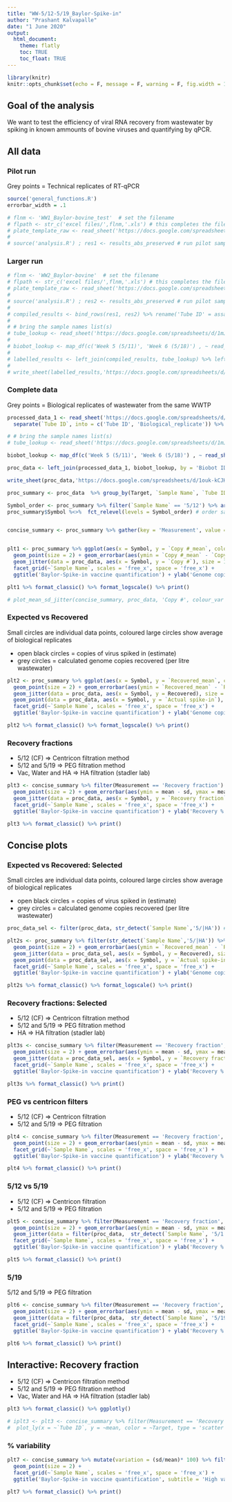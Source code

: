 ```yaml
---
title: "WW-5/12-5/19_Baylor-Spike-in"
author: "Prashant Kalvapalle"
date: "1 June 2020"
output: 
  html_document:
    theme: flatly
    toc: TRUE
    toc_float: TRUE
---
```


```r
library(knitr)
knitr::opts_chunk$set(echo = F, message = F, warning = F, fig.width = 12, fig.height = 4)
```

## Goal of the analysis

We want to test the efficiency of viral RNA recovery from wastewater by spiking in known ammounts of bovine viruses and quantifying by qPCR. 

## All data

### Pilot run

 Grey points = Technical replicates of RT-qPCR
```r
source('general_functions.R')
errorbar_width = .1

# flnm <- 'WW1_Baylor-bovine_test'  # set the filename
# flpath <- str_c('excel files/',flnm,'.xls') # this completes the file path
# plate_template_raw <- read_sheet('https://docs.google.com/spreadsheets/d/19oRiRcRVS23W3HqRKjhMutJKC2lFOpNK8aNUkC-No-s/edit#gid=478762118', sheet = 'Plate layouts', range = 'B36:N44')
# 
# source('analysis.R') ; res1 <- results_abs_preserved # run pilot samples and capture formatted results
```

### Larger run

```r

# flnm <- 'WW2_Baylor-bovine'  # set the filename
# flpath <- str_c('excel files/',flnm,'.xls') # this completes the file path
# plate_template_raw <- read_sheet('https://docs.google.com/spreadsheets/d/19oRiRcRVS23W3HqRKjhMutJKC2lFOpNK8aNUkC-No-s/edit#gid=478762118', sheet = 'Plate layouts', range = 'B47:N55')
# 
# source('analysis.R') ; res2 <- results_abs_preserved # run pilot samples and capture formatted results
# 
# compiled_results <- bind_rows(res1, res2) %>% rename('Tube ID' = assay_variable, Cq = CT) %>% separate(`Tube ID`, c('unique_tube', 'biological_replicate'), remove = F) %>% mutate(unique_tube = as.numeric(unique_tube)) %>% arrange(`Sample Name`, unique_tube, biological_replicate) %>% select(`Sample Name`, Target, `Tube ID`, Cq, `Copy #`, everything()) # combine the data from WW1 and WW2; order by sample name and tube ID
# 
# # bring the sample names list(s)
# tube_lookup <- read_sheet('https://docs.google.com/spreadsheets/d/1mJcCt1wMiOuBic6sRlBZJf8KSNu2y-B5PjzCUu7jPM8/edit#gid=1935582781', sheet = 'RNA extracts', range = 'A1:D83') %>% rename('Tube ID' = `Label on tube`, 'Biobot_ID' = 2, 'Sample Name' = 4) %>% mutate(Metadata = as.character(Metadata), `Tube ID` = as.character(`Tube ID`)) %>% fill(`Sample Name`)
# 
# biobot_lookup <- map_df(c('Week 5 (5/11)', 'Week 6 (5/18)') , ~ read_sheet('https://docs.google.com/spreadsheets/d/1ghb_GjTS4yMFbzb65NskAlm-2Gb5M4SNYi4FHE4YVyI/edit#gid=233791008', sheet = .x, range = 'D:F')) %>% rename('Biobot_ID' = `BioBot ID#`) %>% mutate(Biobot_ID = str_remove(Biobot_ID,'\\.'))
# 
# labelled_results <- left_join(compiled_results, tube_lookup) %>% left_join(biobot_lookup)
# 
# write_sheet(labelled_results,'https://docs.google.com/spreadsheets/d/1ouk-kCJHERRhOMNP07lXfiC3aGB4wtWXpnYf5-b2CI4/edit#gid=0', sheet = 'Baylor 5/12; 5/19') # save results to a google sheet
```

### Complete data

 Grey points = Biological replicates of wastewater from the same WWTP 
 
```r
processed_data_1 <- read_sheet('https://docs.google.com/spreadsheets/d/19oRiRcRVS23W3HqRKjhMutJKC2lFOpNK8aNUkC-No-s/edit#gid=1386677460', sheet = 'RT-qPCR results', range = 'C2:R119') %>% 
  separate(`Tube ID`, into = c('Tube ID', 'Biological_replicate')) %>% mutate(`Sample Name` = str_replace(`Sample Name`, 'WW', 'HA')) %>% arrange(Target, `Sample Name`) # merge biological replicates

# # bring the sample names list(s)
# tube_lookup <- read_sheet('https://docs.google.com/spreadsheets/d/1mJcCt1wMiOuBic6sRlBZJf8KSNu2y-B5PjzCUu7jPM8/edit#gid=1935582781', sheet = 'RNA extracts', range = 'A1:D83') %>% rename('Tube ID' = `Label on tube`, 'Biobot_ID' = 2, 'Sample Name' = 4) %>% mutate(Metadata = as.character(Metadata), `Tube ID` = as.character(`Tube ID`)) %>% fill(`Sample Name`)

biobot_lookup <- map_df(c('Week 5 (5/11)', 'Week 6 (5/18)') , ~ read_sheet('https://docs.google.com/spreadsheets/d/1ghb_GjTS4yMFbzb65NskAlm-2Gb5M4SNYi4FHE4YVyI/edit#gid=233791008', sheet = .x, range = 'D:F')) %>% rename('Biobot ID' = `BioBot ID#`, 'Symbol' = SYMBOL) %>% mutate('Biobot ID' = str_remove(`Biobot ID`,'\\.'), Symbol = as.character(Symbol))

proc_data <- left_join(processed_data_1, biobot_lookup, by = 'Biobot ID') %>% mutate(Symbol = if_else(str_detect(Symbol, '^X'), `Tube ID`, Symbol))

write_sheet(proc_data,'https://docs.google.com/spreadsheets/d/1ouk-kCJHERRhOMNP07lXfiC3aGB4wtWXpnYf5-b2CI4/edit#gid=0', sheet = '(Recoveries) Baylor 5/12; 5/19') # save results to a google sheet
```

```r

proc_summary <- proc_data  %>% group_by(Target, `Sample Name`, `Tube ID`, Symbol) %>% summarise_at(vars(2:6), funs(mean(.,na.rm = T), sd)) # Summarize mean and SD for biological replicates

Symbol_order <- proc_summary %>% filter(`Sample Name` == '5/12') %>% arrange(`Copy #_mean`) %>% pull(Symbol) # order samples by 5/12 ascending order
proc_summary$Symbol %<>%  fct_relevel(levels = Symbol_order) # order samples by 5/12 ascending order


concise_summary <- proc_summary %>% gather(key = 'Measurement', value = 'Reading', -Target, -`Sample Name`, -`Tube ID`, -Symbol) %>% separate(Measurement, into = c('Measurement','val'),"_") %>% spread(val,Reading) # Seperate mean and variance and group by variable of measurement


plt1 <- proc_summary %>% ggplot(aes(x = Symbol, y = `Copy #_mean`, colour = Target)) +
  geom_point(size = 2) + geom_errorbar(aes(ymin = `Copy #_mean` - `Copy #_sd`, ymax = `Copy #_mean` + `Copy #_sd`, width = .1)) +
  geom_jitter(data = proc_data, aes(x = Symbol, y = `Copy #`), size = 1, colour = 'black', alpha = .2, width = .2 ) + 
  facet_grid(~`Sample Name`, scales = 'free_x', space = 'free_x') +
  ggtitle('Baylor-Spike-in vaccine quantification') + ylab('Genome copies/ul RNA')

plt1 %>% format_classic() %>% format_logscale() %>% print()

# plot_mean_sd_jitter(concise_summary, proc_data, 'Copy #', colour_var = 'Target') -> ptst
```


### Expected vs Recovered

Small circles are individual data points, coloured large circles show average of biological replicates

* open black circles = copies of virus spiked in (estimate)
* grey circles = calculated genome copies recovered (per litre wastewater) 

```r
plt2 <- proc_summary %>% ggplot(aes(x = Symbol, y = `Recovered_mean`, colour = Target)) +
  geom_point(size = 2) + geom_errorbar(aes(ymin = `Recovered_mean` - `Recovered_sd`, ymax = `Recovered_mean` + `Recovered_sd`, width = errorbar_width)) +
  geom_jitter(data = proc_data, aes(x = Symbol, y = Recovered), size = 1, colour = 'black', alpha = .2, width = .2 ) + 
  geom_point(data = proc_data, aes(x = Symbol, y = `Actual spike-in`), size = 1, shape = 21, colour = 'black') +
  facet_grid(~`Sample Name`, scales = 'free_x', space = 'free_x') +
  ggtitle('Baylor-Spike-in vaccine quantification') + ylab('Genome copies/l WW')

plt2 %>% format_classic() %>% format_logscale() %>% print()

```

### Recovery fractions

* 5/12 (CF) => Centricon filtration method
* 5/12 and 5/19 => PEG filtration method
* Vac, Water and HA => HA filtration (stadler lab)

```r

plt3 <- concise_summary %>% filter(Measurement == 'Recovery fraction') %>% ggplot(aes(x = Symbol, y = mean, colour = Target)) +
  geom_point(size = 2) + geom_errorbar(aes(ymin = mean - sd, ymax = mean + sd, width = errorbar_width)) +
  geom_jitter(data = proc_data, aes(x = Symbol, y = `Recovery fraction`), size = 1, colour = 'black', alpha = .2, width = .2 ) +
  facet_grid(~`Sample Name`, scales = 'free_x', space = 'free_x') +
  ggtitle('Baylor-Spike-in vaccine quantification') + ylab('Recovery %')

plt3 %>% format_classic() %>% print()

```

## Concise plots

### Expected vs Recovered: Selected

Small circles are individual data points, coloured large circles show average of biological replicates

* open black circles = copies of virus spiked in (estimate)
* grey circles = calculated genome copies recovered (per litre wastewater) 

```r
proc_data_sel <- filter(proc_data, str_detect(`Sample Name`,'5/|HA')) # filter the data to be plotted

plt2s <- proc_summary %>% filter(str_detect(`Sample Name`,'5/|HA')) %>% ggplot(aes(x = Symbol, y = `Recovered_mean`, colour = Target)) +
  geom_point(size = 2) + geom_errorbar(aes(ymin = `Recovered_mean` - `Recovered_sd`, ymax = `Recovered_mean` + `Recovered_sd`, width = errorbar_width)) +
  geom_jitter(data = proc_data_sel, aes(x = Symbol, y = Recovered), size = 1, colour = 'black', alpha = .2, width = .2 ) + 
  geom_point(data = proc_data_sel, aes(x = Symbol, y = `Actual spike-in`), size = 1, shape = 21, colour = 'black') +
  facet_grid(~`Sample Name`, scales = 'free_x', space = 'free_x') +
  ggtitle('Baylor-Spike-in vaccine quantification') + ylab('Genome copies/l WW')

plt2s %>% format_classic() %>% format_logscale() %>% print()
```

### Recovery fractions: Selected

* 5/12 (CF) => Centricon filtration method
* 5/12 and 5/19 => PEG filtration method
* HA => HA filtration (stadler lab)

```r

plt3s <- concise_summary %>% filter(Measurement == 'Recovery fraction', str_detect(`Sample Name`,'5/|HA')) %>% ggplot(aes(x = Symbol, y = mean, colour = Target)) +
  geom_point(size = 2) + geom_errorbar(aes(ymin = mean - sd, ymax = mean + sd, width = errorbar_width)) +
  geom_jitter(data = proc_data_sel, aes(x = Symbol, y = `Recovery fraction`), size = 1, colour = 'black', alpha = .2, width = .2 ) +
  facet_grid(~`Sample Name`, scales = 'free_x', space = 'free_x') +
  ggtitle('Baylor-Spike-in vaccine quantification') + ylab('Recovery %')

plt3s %>% format_classic() %>% print()

```

### PEG vs centricon filters

* 5/12 (CF) => Centricon filtration 
* 5/12 and 5/19 => PEG filtration

```r

plt4 <- concise_summary %>% filter(Measurement == 'Recovery fraction', str_detect(`Sample Name`, '5/12')) %>% ggplot(aes(x = Symbol, y = mean, colour = Target)) +
  geom_point(size = 2) + geom_errorbar(aes(ymin = mean - sd, ymax = mean + sd, width = errorbar_width)) +
  facet_grid(~`Sample Name`, scales = 'free_x', space = 'free_x') +
  ggtitle('Baylor-Spike-in vaccine quantification') + ylab('Recovery %')

plt4 %>% format_classic() %>% print()
```


### 5/12 vs 5/19

* 5/12 (CF) => Centricon filtration 
* 5/12 and 5/19 => PEG filtration

```r

plt5 <- concise_summary %>% filter(Measurement == 'Recovery fraction', str_detect(`Sample Name`, '5/1.$')) %>% ggplot(aes(x = Symbol, y = mean, colour = Target)) +
  geom_point(size = 2) + geom_errorbar(aes(ymin = mean - sd, ymax = mean + sd, width = errorbar_width)) +
  geom_jitter(data = filter(proc_data,  str_detect(`Sample Name`, '5/1.$')), aes(x = Symbol, y = `Recovery fraction`), size = 1, colour = 'black', alpha = .2, width = .2 ) +
  facet_grid(~`Sample Name`, scales = 'free_x', space = 'free_x') +
  ggtitle('Baylor-Spike-in vaccine quantification') + ylab('Recovery %')

plt5 %>% format_classic() %>% print()
```

### 5/19

5/12 and 5/19 => PEG filtration

```r

plt6 <- concise_summary %>% filter(Measurement == 'Recovery fraction', str_detect(`Sample Name`, '5/19')) %>% ggplot(aes(x = Symbol, y = mean, colour = Target)) +
  geom_point(size = 2) + geom_errorbar(aes(ymin = mean - sd, ymax = mean + sd, width = errorbar_width)) +
  geom_jitter(data = filter(proc_data,  str_detect(`Sample Name`, '5/19')), aes(x = Symbol, y = `Recovery fraction`), size = 1, colour = 'black', alpha = .2, width = .2 ) +
  facet_grid(~`Sample Name`, scales = 'free_x', space = 'free_x') +
  ggtitle('Baylor-Spike-in vaccine quantification') + ylab('Recovery %')

plt6 %>% format_classic() %>% print()
```

## Interactive: Recovery fraction

* 5/12 (CF) => Centricon filtration method
* 5/12 and 5/19 => PEG filtration method
* Vac, Water and HA => HA filtration (stadler lab)

```r
plt3 %>% format_classic() %>% ggplotly()

# iplt3 <- plt3 <- concise_summary %>% filter(Measurement == 'Recovery fraction') %>%
#  plot_ly(x = ~`Tube ID`, y = ~mean, color = ~Target, type = 'scatter', mode = 'markers') + facet_grid()
```

### % variability

```r

plt7 <- concise_summary %>% mutate(variation = (sd/mean)* 100) %>% filter(`Sample Name` == '5/19', Measurement == 'Recovered') %>% ggplot(aes(x = Symbol, y = variation)) +
  geom_point(size = 2) +
  facet_grid(~`Sample Name`, scales = 'free_x', space = 'free_x') +
  ggtitle('Baylor-Spike-in vaccine quantification', subtitle = 'High variability among biological replicates') + ylab('% variability (sd/mean) Recovered copies/l ww')

plt7 %>% format_classic() %>% print()
```


